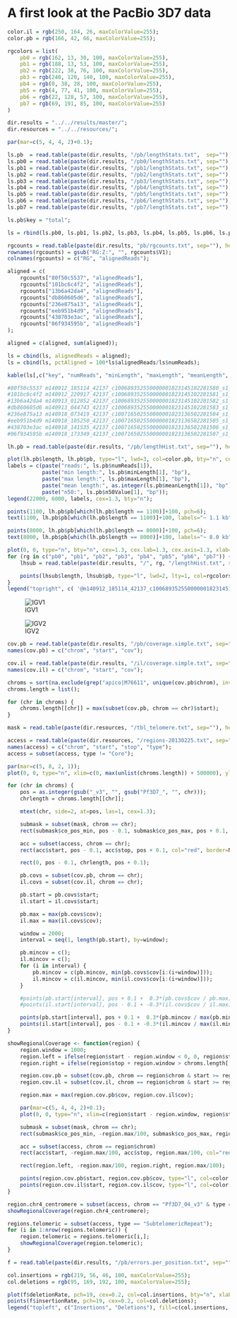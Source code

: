 A first look at the PacBio 3D7 data
===================================

```r
color.il = rgb(250, 164, 26, maxColorValue=255);
color.pb = rgb(166, 42, 66, maxColorValue=255);

rgcolors = list(
    pb0 = rgb(162, 13, 30, 100, maxColorValue=255),
    pb1 = rgb(188, 13, 53, 100, maxColorValue=255),
    pb2 = rgb(222, 38, 76, 100, maxColorValue=255),
    pb3 = rgb(240, 120, 140, 100, maxColorValue=255),
    pb4 = rgb(0, 38, 28, 100, maxColorValue=255),
    pb5 = rgb(4, 77, 41, 100, maxColorValue=255),
    pb6 = rgb(22, 128, 57, 100, maxColorValue=255),
    pb7 = rgb(69, 191, 85, 100, maxColorValue=255)
)

dir.results = "../../results/master/";
dir.resources = "../../resources/";

par(mar=c(5, 4, 4, 2)+0.1);
```

```r
ls.pb  = read.table(paste(dir.results, "/pb/lengthStats.txt",  sep=""), header=TRUE);
ls.pb0 = read.table(paste(dir.results, "/pb0/lengthStats.txt", sep=""), header=TRUE);
ls.pb1 = read.table(paste(dir.results, "/pb1/lengthStats.txt", sep=""), header=TRUE);
ls.pb2 = read.table(paste(dir.results, "/pb2/lengthStats.txt", sep=""), header=TRUE);
ls.pb3 = read.table(paste(dir.results, "/pb3/lengthStats.txt", sep=""), header=TRUE);
ls.pb4 = read.table(paste(dir.results, "/pb4/lengthStats.txt", sep=""), header=TRUE);
ls.pb5 = read.table(paste(dir.results, "/pb5/lengthStats.txt", sep=""), header=TRUE);
ls.pb6 = read.table(paste(dir.results, "/pb6/lengthStats.txt", sep=""), header=TRUE);
ls.pb7 = read.table(paste(dir.results, "/pb7/lengthStats.txt", sep=""), header=TRUE);

ls.pb$key = "total";

ls = rbind(ls.pb0, ls.pb1, ls.pb2, ls.pb3, ls.pb4, ls.pb5, ls.pb6, ls.pb7, ls.pb);

rgcounts = read.table(paste(dir.results, "pb/rgcounts.txt", sep=""), header=FALSE, stringsAsFactors=FALSE);
rownames(rgcounts) = gsub("RG:Z:", "", rgcounts$V1);
colnames(rgcounts) = c("RG", "alignedReads");

aligned = c(
    rgcounts["80f50c5537", "alignedReads"],
    rgcounts["101bc6c4f2", "alignedReads"],
    rgcounts["13b6a42da4", "alignedReads"],
    rgcounts["db860605d6", "alignedReads"],
    rgcounts["236e875a13", "alignedReads"],
    rgcounts["eeb951b4d9", "alignedReads"],
    rgcounts["438703e3ac", "alignedReads"],
    rgcounts["06f934595b", "alignedReads"]
);

aligned = c(aligned, sum(aligned));

ls = cbind(ls, alignedReads = aligned);
ls = cbind(ls, pctAligned = 100*ls$alignedReads/ls$numReads);

kable(ls[,c("key", "numReads", "minLength", "maxLength", "meanLength", "n50Value", "alignedReads", "pctAligned")]);

#80f50c5537 m140912_185114_42137_c100689352550000001823145102281580_s1_p0
#101bc6c4f2 m140912_220917_42137_c100689352550000001823145102281581_s1_p0
#13b6a42da4 m140913_012852_42137_c100689352550000001823145102281582_s1_p0
#db860605d6 m140913_044743_42137_c100689352550000001823145102281583_s1_p0
#236e875a13 m140918_073419_42137_c100716502550000001823136502281504_s1_p0
#eeb951b4d9 m140918_105250_42137_c100716502550000001823136502281505_s1_p0
#438703e3ac m140918_141535_42137_c100716502550000001823136502281506_s1_p0
#06f934595b m140918_173349_42137_c100716502550000001823136502281507_s1_p0
```

```r
lh.pb = read.table(paste(dir.results, "/pb/lengthHist.txt", sep=""), header=TRUE);

plot(lh.pb$length, lh.pb$pb, type="l", lwd=3, col=color.pb, bty="n", cex=1.3, cex.lab=1.3, cex.axis=1.3, xlab="Length (bp)", ylab="Counts");
labels = c(paste("reads:", ls.pb$numReads[1]),
           paste("min length:", ls.pb$minLength[1], "bp"),
           paste("max length:", ls.pb$maxLength[1], "bp"),
           paste("mean length:", as.integer(ls.pb$meanLength[1]), "bp"),
           paste("n50:", ls.pb$n50Value[1], "bp"));
legend(22000, 6000, labels, cex=1.3, bty="n");

points(1100, lh.pb$pb[which(lh.pb$length == 1100)]+100, pch=6);
text(1100, lh.pb$pb[which(lh.pb$length == 1100)]+100, labels="~ 1.1 kb", pos=4);

points(8000, lh.pb$pb[which(lh.pb$length == 8000)]+100, pch=6);
text(8000, lh.pb$pb[which(lh.pb$length == 8000)]+100, labels="~ 8.0 kb", pos=4);
```

```r
plot(0, 0, type="n", bty="n", cex=1.3, cex.lab=1.3, cex.axis=1.3, xlab="Length (bp)", ylab="Counts", xlim=c(0, max(lh.pb$length)), ylim=c(0, 1500));
for (rg in c("pb0", "pb1", "pb2", "pb3", "pb4", "pb5", "pb6", "pb7")) {
    lhsub = read.table(paste(dir.results, "/", rg, "/lengthHist.txt", sep=""), header=TRUE);

    points(lhsub$length, lhsub$pb, type="l", lwd=2, lty=1, col=rgcolors[[rg]]);
}
legend("topright", c( '@m140912_185114_42137_c100689352550000001823145102281580_s1_p0', '@m140912_220917_42137_c100689352550000001823145102281581_s1_p0', '@m140913_012852_42137_c100689352550000001823145102281582_s1_p0', '@m140913_044743_42137_c100689352550000001823145102281583_s1_p0', '@m140918_073419_42137_c100716502550000001823136502281504_s1_p0', '@m140918_105250_42137_c100716502550000001823136502281505_s1_p0', '@m140918_141535_42137_c100716502550000001823136502281506_s1_p0', '@m140918_173349_42137_c100716502550000001823136502281507_s1_p0'), col=c(rgcolors$pb0, rgcolors$pb1, rgcolors$pb2, rgcolors$pb3, rgcolors$pb4, rgcolors$pb5, rgcolors$pb6, rgcolors$pb7), lwd=2, lty=1, cex=0.6, bty="n");
```

![IGV1](figure/IGV_chr1.png)

![IGV2](figure/IGV_indelerrors.png)

```r
cov.pb = read.table(paste(dir.results, "/pb/coverage.simple.txt", sep=""), header=FALSE, stringsAsFactors=FALSE);
names(cov.pb) = c("chrom", "start", "cov");

cov.il = read.table(paste(dir.results, "/il/coverage.simple.txt", sep=""), header=FALSE, stringsAsFactors=FALSE);
names(cov.il) = c("chrom", "start", "cov");
```

```r
chroms = sort(na.exclude(grep("apico|M76611", unique(cov.pb$chrom), invert=TRUE, value=TRUE)));
chroms.length = list();

for (chr in chroms) {
    chroms.length[[chr]] = max(subset(cov.pb, chrom == chr)$start);
}

mask = read.table(paste(dir.resources, "/tbl_telomere.txt", sep=""), header=TRUE, stringsAsFactors=FALSE);

access = read.table(paste(dir.resources, "/regions-20130225.txt", sep=""), header=FALSE, stringsAsFactors=FALSE);
names(access) = c("chrom", "start", "stop", "type");
access = subset(access, type != "Core");

par(mar=c(5, 8, 2, 1));
plot(0, 0, type="n", xlim=c(0, max(unlist(chroms.length)) + 500000), ylim=c(0, length(chroms.length) + 1), bty="n", xlab="Length (bp)", ylab="", yaxt="n", cex=1.3, cex.axis=1.3, cex.lab=1.3);

for (chr in chroms) {
    pos = as.integer(gsub("_v3", "", gsub("Pf3D7_", "", chr)));
    chrlength = chroms.length[[chr]];

    mtext(chr, side=2, at=pos, las=1, cex=1.3);

    submask = subset(mask, chrom == chr);
    rect(submask$co_pos_min, pos - 0.1, submask$co_pos_max, pos + 0.1, col="gray", border=NA);

    acc = subset(access, chrom == chr);
    rect(acc$start, pos - 0.1, acc$stop, pos + 0.1, col="red", border=NA);

    rect(0, pos - 0.1, chrlength, pos + 0.1);

    pb.covs = subset(cov.pb, chrom == chr);
    il.covs = subset(cov.il, chrom == chr);

    pb.start = pb.covs$start;
    il.start = il.covs$start;

    pb.max = max(pb.covs$cov);
    il.max = max(il.covs$cov);

    window = 2000;
    interval = seq(1, length(pb.start), by=window);

    pb.mincov = c();
    il.mincov = c();
    for (i in interval) {
        pb.mincov = c(pb.mincov, min(pb.covs$cov[i:(i+window)]));
        il.mincov = c(il.mincov, min(il.covs$cov[i:(i+window)]));
    }

    #points(pb.start[interval], pos + 0.1 +  0.3*(pb.covs$cov / pb.max)[interval], type="l", col=color.pb, lwd=0.5);
    #points(il.start[interval], pos - 0.1 + -0.3*(il.covs$cov / il.max)[interval], type="l", col=color.il, lwd=0.5);

    points(pb.start[interval], pos + 0.1 +  0.3*(pb.mincov / max(pb.mincov, na.rm=TRUE)), type="l", col=color.pb, lwd=0.5);
    points(il.start[interval], pos - 0.1 + -0.3*(il.mincov / max(il.mincov, na.rm=TRUE)), type="l", col=color.il, lwd=0.5);
}
```

```r
showRegionalCoverage <- function(region) {
    region.window = 1000;
    region.left = ifelse(region$start - region.window < 0, 0, region$start - region.window);
    region.right = ifelse(region$stop + region.window > chroms.length[[region$chrom]], chroms.length[[region$chrom]], region$stop + region.window);

    region.cov.pb = subset(cov.pb, chrom == region$chrom & start >= region.left & start <= region.right);
    region.cov.il = subset(cov.il, chrom == region$chrom & start >= region.left & start <= region.right);

    region.max = max(region.cov.pb$cov, region.cov.il$cov);

    par(mar=c(5, 4, 4, 2)+0.1);
    plot(0, 0, type="n", xlim=c(region$start - region.window, region$stop + region.window), ylim=c(-region.max/100, region.max), bty="n", xlab="Position (bp)", ylab="Coverage", cex=1.3, cex.axis=1.3, cex.lab=1.3, main=paste(region$chrom, ":", region$start, "-", region$stop, sep=""));

    submask = subset(mask, chrom == chr);
    rect(submask$co_pos_min, -region.max/100, submask$co_pos_max, region.max/100, col="gray", border=NA);

    acc = subset(access, chrom == region$chrom)
    rect(acc$start, -region.max/100, acc$stop, region.max/100, col="red", border=NA);

    rect(region.left, -region.max/100, region.right, region.max/100);

    points(region.cov.pb$start, region.cov.pb$cov, type="l", col=color.pb, lwd=1);
    points(region.cov.il$start, region.cov.il$cov, type="l", col=color.il, lwd=1);
}
```

```r
region.chr4_centromere = subset(access, chrom == "Pf3D7_04_v3" & type == "Centromere")[1,];
showRegionalCoverage(region.chr4_centromere);
```

```r
regions.telomeric = subset(access, type == "SubtelomericRepeat");
for (i in 1:nrow(regions.telomeric)) {
    region.telomeric = regions.telomeric[i,];
    showRegionalCoverage(region.telomeric);
}
```

```r
f = read.table(paste(dir.results, "/pb/errors.per_position.txt", sep=""), header=TRUE, stringsAsFactors=FALSE);

col.insertions = rgb(219, 56, 46, 100, maxColorValue=255);
col.deletions = rgb(95, 169, 192, 100, maxColorValue=255);

plot(f$deletionRate, pch=19, cex=0.2, col=col.insertions, bty="n", xlab="Distance from middle of contig (bp)", ylab="Error rate", cex.lab=1.3, cex.axis=1.3);
points(f$insertionRate, pch=19, cex=0.2, col=col.deletions);
legend("topleft", c("Insertions", "Deletions"), fill=c(col.insertions, col.deletions), bty="n", cex=1.3);
```
